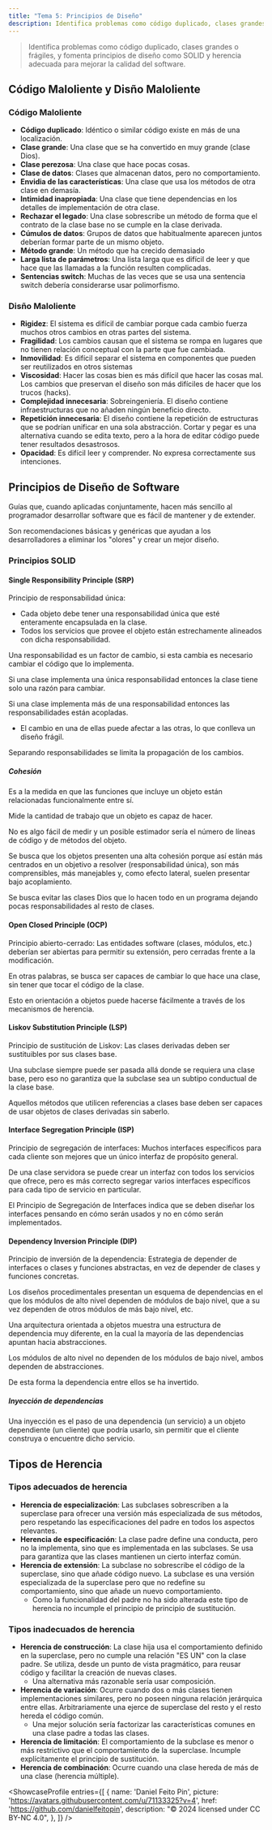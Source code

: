 ```yaml
---
title: "Tema 5: Principios de Diseño"
description: Identifica problemas como código duplicado, clases grandes o frágiles, y fomenta principios de diseño como SOLID y herencia adecuada para mejorar la calidad del software.
---
```


> Identifica problemas como código duplicado, clases grandes o frágiles, y fomenta principios de diseño como SOLID y herencia adecuada para mejorar la calidad del software.

## Código Maloliente y Disño Maloliente

### Código Maloliente

- **Código duplicado**: Idéntico o similar código existe en más de una localización.
- **Clase grande**: Una clase que se ha convertido en muy grande (clase Dios).
- **Clase perezosa**: Una clase que hace pocas cosas.
- **Clase de datos**: Clases que almacenan datos, pero no comportamiento.
- **Envidia de las características**: Una clase que usa los métodos de otra clase en demasía.
- **Intimidad inapropiada**: Una clase que tiene dependencias en los detalles de implementación de otra clase.
- **Rechazar el legado**: Una clase sobrescribe un método de forma que el contrato de la clase base no se cumple en la clase derivada.
- **Cúmulos de datos**: Grupos de datos que habitualmente aparecen juntos deberían formar parte de un mismo objeto.
- **Método grande**: Un método que ha crecido demasiado
- **Larga lista de parámetros**: Una lista larga que es difícil de leer y que hace que las llamadas
a la función resulten complicadas.
- **Sentencias switch**: Muchas de las veces que se usa una sentencia switch debería considerarse usar polimorfismo.

### Disño Maloliente

- **Rigidez**: El sistema es difícil de cambiar porque cada cambio fuerza muchos otros cambios en otras partes del sistema.
- **Fragilidad**: Los cambios causan que el sistema se rompa en lugares que no tienen relación conceptual con la parte que fue cambiada.
- **Inmovilidad**: Es difícil separar el sistema en componentes que pueden ser reutilizados en otros sistemas
- **Viscosidad**: Hacer las cosas bien es más difícil que hacer las cosas mal. Los cambios que preservan el diseño son más difíciles de hacer que los trucos (hacks).
- **Complejidad innecesaria**: Sobreingeniería. El diseño contiene infraestructuras que no añaden ningún beneficio directo.
- **Repetición innecesaria**: El diseño contiene la repetición de estructuras que se podrían unificar en una sola abstracción. Cortar y pegar es una alternativa cuando se edita texto, pero a la hora de editar código puede tener resultados desastrosos.
- **Opacidad**: Es difícil leer y comprender. No expresa correctamente sus intenciones.

## Principios de Diseño de Software

Guías que, cuando aplicadas conjuntamente, hacen más sencillo al programador desarrollar software que es fácil de mantener y de extender.

Son recomendaciones básicas y genéricas
que ayudan a los desarrolladores a eliminar los "olores" y crear un mejor diseño.

### Principios SOLID

#### Single Responsibility Principle (SRP)

Principio de responsabilidad única:
- Cada objeto debe tener una responsabilidad única que esté enteramente encapsulada en la clase.
- Todos los servicios que provee el objeto están estrechamente alineados con dicha responsabilidad.

Una responsabilidad es un factor de cambio, si esta cambia es necesario cambiar el código que lo implementa.

Si una clase implementa una única responsabilidad entonces la clase tiene solo una razón para cambiar.

Si una clase implementa más de una responsabilidad entonces las responsabilidades están acopladas.
- El cambio en una de ellas puede afectar a las otras, lo que conlleva un diseño frágil.

Separando responsabilidades se limita la propagación de los cambios.

##### Cohesión

Es a la medida en que las funciones que incluye un objeto están relacionadas funcionalmente entre sí.

Mide la cantidad de trabajo que un objeto es capaz de hacer.

No es algo fácil de medir y un posible estimador sería el número de líneas de código y de métodos del objeto.

Se busca que los objetos presenten una alta cohesión porque así están más centrados en un objetivo a resolver (responsabilidad única), son más comprensibles, más manejables y, como efecto lateral, suelen presentar bajo acoplamiento.

Se busca evitar las clases Dios que lo hacen todo en un programa dejando pocas responsabilidades al resto de clases.

#### Open Closed Principle (OCP)

Principio abierto-cerrado: Las entidades software (clases, módulos, etc.) deberían ser abiertas para permitir su extensión, pero cerradas frente a la modificación.

En otras palabras, se busca ser capaces de cambiar lo que hace una clase, sin tener que tocar el código de la clase. 

Esto en orientación a objetos puede hacerse fácilmente a través de los mecanismos de herencia.

#### Liskov Substitution Principle (LSP)

Principio de sustitución de Liskov: Las clases derivadas deben ser sustituibles por sus clases base.

Una subclase siempre puede ser pasada allá donde se requiera una clase base, pero eso no garantiza que la subclase sea un subtipo conductual de la clase base.

Aquellos métodos que utilicen referencias a clases base deben ser capaces de usar objetos de clases derivadas sin saberlo.

#### Interface Segregation Principle (ISP)

Principio de segregación de interfaces: Muchos interfaces específicos para cada cliente son mejores que un único interfaz de propósito general.

De una clase servidora se puede crear un interfaz con todos los servicios que ofrece, pero es más correcto segregar varios interfaces específicos para cada tipo de servicio en particular.

El Principio de Segregación de Interfaces indica que se deben diseñar los interfaces pensando en cómo serán usados y no en cómo serán implementados.

#### Dependency Inversion Principle (DIP)

Principio de inversión de la dependencia: Estrategia de depender de interfaces o clases y funciones abstractas, en vez de depender de clases y funciones concretas.

Los diseños procedimentales presentan un esquema de dependencias en el que los módulos de alto nivel dependen de módulos de bajo nivel, que a su vez dependen de otros módulos de más bajo nivel, etc.

Una arquitectura orientada a objetos muestra una estructura de dependencia muy diferente, en la cual la mayoría de las dependencias apuntan hacia abstracciones.

Los módulos de alto nivel no dependen de los módulos de bajo nivel, ambos dependen de abstracciones.

De esta forma la dependencia entre ellos se ha invertido.

##### Inyección de dependencias

Una inyección es el paso de una dependencia (un servicio) a un objeto dependiente (un cliente) que podría usarlo, sin permitir que el cliente construya o encuentre dicho servicio.

## Tipos de Herencia

### Tipos adecuados de herencia

- **Herencia de especialización**: Las subclases sobrescriben a la superclase para ofrecer una versión más especializada de sus métodos, pero respetando las especificaciones del padre en todos los aspectos relevantes.
- **Herencia de especificación**: La clase padre define una conducta, pero no la implementa, sino que es implementada en las subclases. Se usa para garantiza que las clases mantienen un cierto interfaz común.
- **Herencia de extensión**: La subclase no sobrescribe el código de la superclase, sino que añade código nuevo. La subclase es una versión especializada de la superclase pero que no redefine su comportamiento, sino que añade un nuevo comportamiento.
  - Como la funcionalidad del padre no ha sido alterada este tipo de herencia no incumple el principio de principio de sustitución.

### Tipos inadecuados de herencia

- **Herencia de construcción**: La clase hija usa el comportamiento definido en la superclase, pero no cumple una relación "ES UN" con la clase padre. Se utiliza, desde un punto de vista pragmático, para reusar código y facilitar la creación de nuevas clases.
  - Una alternativa más razonable sería usar composición.
- **Herencia de variación**: Ocurre cuando dos o más clases tienen implementaciones similares, pero no poseen ninguna relación jerárquica entre ellas. Arbitrariamente una ejerce de superclase del resto y el resto hereda el código común.
  - Una mejor solución sería factorizar las características comunes en una clase padre a todas las clases.
- **Herencia de limitación**: El comportamiento de la subclase es menor o más restrictivo que el comportamiento de la superclase. Incumple explícitamente el principio de sustitución.
- **Herencia de combinación**: Ocurre cuando una clase hereda de más de una clase (herencia múltiple).


<ShowcaseProfile
  entries={[
    {
      name: 'Daniel Feito Pin',
      picture: 'https://avatars.githubusercontent.com/u/71133325?v=4',
      href: 'https://github.com/danielfeitopin',
      description:
        "© 2024 licensed under CC BY-NC 4.0",
    },
  ]}
/>
